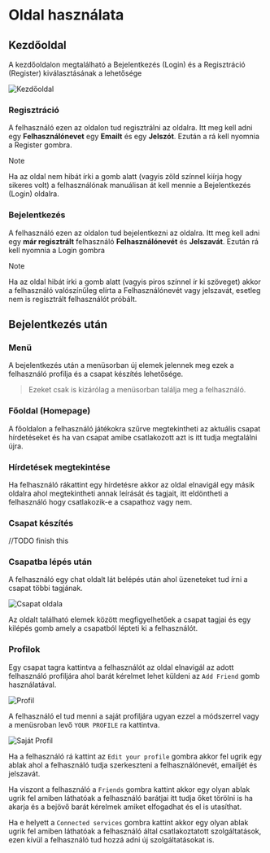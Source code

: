 # Oldal használata

## Kezdőoldal

A kezdőoldalon megtalálható a Bejelentkezés (Login) és a Regisztráció (Register) kiválasztásának a lehetősége
<br/>

<img src ="/UserlandingpageDoc.png" alt="Kezdőoldal" title="Az oldal kezdőoldala"/>

### Regisztráció
A felhasználó ezen az oldalon tud regisztrálni az oldalra. Itt meg kell adni egy **Felhasználónevet** egy **Emailt** és egy **Jelszót**.
Ezután a rá kell nyomnia a Register gombra.

> [!NOTE]
>
> Ha az oldal nem hibát írki a gomb alatt (vagyis zöld színnel kiírja hogy sikeres volt) a felhasználónak manuálisan át kell mennie a Bejelentkezés (Login) oldalra.

### Bejelentkezés
A felhasználó ezen az oldalon tud bejelentkezni az oldalra. Itt meg kell adni egy **már regisztrált** felhasználó **Felhasználónevét** és **Jelszavát**.
Ezután rá kell nyomnia a Login gombra
> [!NOTE]
>
> Ha az oldal hibát írki a gomb alatt (vagyis piros színnel ír ki szöveget) akkor a felhasználó valószínűleg elírta a Felhasználónevét vagy jelszavát, esetleg nem is regisztrált felhasználót próbált.

## Bejelentkezés után

### Menü 

A bejelentkezés után a menüsorban új elemek jelennek meg ezek a felhasználó profilja és a csapat készítés lehetősége.
> Ezeket csak is kizárólag a menüsorban találja meg a felhasználó.

### Főoldal (Homepage)

A főoldalon a felhasználó játékokra szűrve megtekintheti az aktuális csapat hírdetéseket és ha van csapat amibe csatlakozott azt is itt tudja megtalálni újra.

### Hírdetések megtekintése

Ha felhasználó rákattint egy hírdetésre akkor az oldal elnavigál egy másik oldalra ahol megtekintheti annak leírását és tagjait, itt eldöntheti a felhasználó hogy csatlakozik-e a csapathoz vagy nem.

### Csapat készítés

//TODO finish this

### Csapatba lépés után

A felhasználó egy chat oldalt lát belépés után ahol üzeneteket tud írni a csapat többi tagjának.
<br/>

<img src ="/UserChatpageDoc.png" alt="Csapat oldala" title="Csapat oldala"/>

Az oldalt található elemek között megfigyelhetőek a csapat tagjai és egy kilépés gomb amely a csapatból lépteti ki a felhasználót.

### Profilok

Egy csapat tagra kattintva a felhasználót az oldal elnavigál az adott felhasználó profiljára ahol barát kérelmet lehet küldeni az `Add Friend` gomb használatával.
<br/>

<img src ="/UserprofileDoc.png" alt="Profil" title="Profil oldala"/>

A felhasználó el tud menni a saját profiljára ugyan ezzel a módszerrel vagy a menüsroban levő `YOUR PROFILE` ra kattintva.
<br/>

<img src ="/UserownprofileDoc.png" alt="Saját Profil" title="Saját Profil oldala"/>

Ha a felhasználó rá kattint az `Edit your profile` gombra akkor fel ugrik egy ablak ahol a felhasználó tudja szerkeszteni a felhasználónevét, emailjét és jelszavát.

Ha viszont a felhasználó a `Friends` gombra kattint akkor egy olyan ablak ugrik fel amiben láthatóak a felhasználó barátjai itt tudja őket törölni is ha akarja és a bejövő barát kérelmek amiket elfogadhat és el is utasíthat.

Ha e helyett a `Connected services` gombra kattint akkor egy olyan ablak ugrik fel amiben láthatóak a felhasználó által csatlakoztatott szolgáltatások, ezen kívül a felhasználó tud hozzá adni új szolgáltatásokat is.